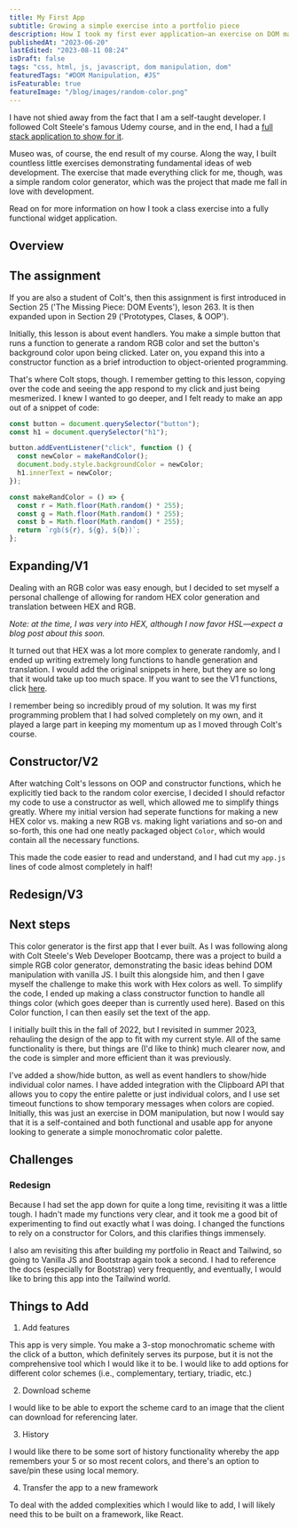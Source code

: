 ```yaml
---
title: My First App
subtitle: Growing a simple exercise into a portfolio piece
description: How I took my first ever application—an exercise on DOM manipulation—and fleshed it out to be a useful widget application
publishedAt: "2023-06-20"
lastEdited: "2023-08-11 08:24"
isDraft: false
tags: "css, html, js, javascript, dom manipulation, dom"
featuredTags: "#DOM Manipulation, #JS"
isFeaturable: true
featureImage: "/blog/images/random-color.png"
---
```


I have not shied away from the fact that I am a self-taught developer. I followed Colt Steele's famous Udemy course, and in the end, I had a [full stack application to show for it](/blog/from-yelpcamp-to-museo).

Museo was, of course, the end result of my course. Along the way, I built countless little exercises demonstrating fundamental ideas of web development. The exercise that made everything click for me, though, was a simple random color generator, which was the project that made me fall in love with development.

Read on for more information on how I took a class exercise into a fully functional widget application.

## Overview

## The assignment

If you are also a student of Colt's, then this assignment is first introduced in Section 25 ('The Missing Piece: DOM Events'), leson 263. It is then expanded upon in Section 29 ('Prototypes, Clases, & OOP').

Initially, this lesson is about event handlers. You make a simple button that runs a function to generate a random RGB color and set the button's background color upon being clicked. Later on, you expand this into a constructor function as a brief introduction to object-oriented programming.

That's where Colt stops, though. I remember getting to this lesson, copying over the code and seeing the app respond to my click and just being mesmerized. I knew I wanted to go deeper, and I felt ready to make an app out of a snippet of code:

```js
const button = document.querySelector("button");
const h1 = document.querySelector("h1");

button.addEventListener("click", function () {
  const newColor = makeRandColor();
  document.body.style.backgroundColor = newColor;
  h1.innerText = newColor;
});

const makeRandColor = () => {
  const r = Math.floor(Math.random() * 255);
  const g = Math.floor(Math.random() * 255);
  const b = Math.floor(Math.random() * 255);
  return `rgb(${r}, ${g}, ${b})`;
};
```

## Expanding/V1

Dealing with an RGB color was easy enough, but I decided to set myself a personal challenge of allowing for random HEX color generation and translation between HEX and RGB.

_Note: at the time, I was very into HEX, although I now favor HSL—expect a blog post about this soon._

It turned out that HEX was a lot more complex to generate randomly, and I ended up writing extremely long functions to handle generation and translation. I would add the original snippets in here, but they are so long that it would take up too much space. If you want to see the V1 functions, click [here](https://github.com/jacqueschuis/simple-color-generator/blob/ef0394400cd6d564f087bc1f6124a969af78355f/app.js).

I remember being so incredibly proud of my solution. It was my first programming problem that I had solved completely on my own, and it played a large part in keeping my momentum up as I moved through Colt's course.

## Constructor/V2

After watching Colt's lessons on OOP and constructor functions, which he explicitly tied back to the random color exercise, I decided I should refactor my code to use a constructor as well, which allowed me to simplify things greatly. Where my initial version had seperate functions for making a new HEX color vs. making a new RGB vs. making light variations and so-on and so-forth, this one had one neatly packaged object `Color`, which would contain all the necessary functions.

This made the code easier to read and understand, and I had cut my `app.js` lines of code almost completely in half!

## Redesign/V3

## Next steps

This color generator is the first app that I ever built. As I was following along with Colt Steele's Web Developer Bootcamp, there was a project to build a simple RGB color generator, demonstrating the basic ideas behind DOM manipulation with vanilla JS. I built this alongside him, and then I gave myself the challenge to make this work with Hex colors as well. To simplify the code, I ended up making a class constructor function to handle all things color (which goes deeper than is currently used here). Based on this Color function, I can then easily set the text of the app.

I initially built this in the fall of 2022, but I revisited in summer 2023, rehauling the design of the app to fit with my current style. All of the same functionality is there, but things are (I'd like to think) much clearer now, and the code is simpler and more efficient than it was previously.

I've added a show/hide button, as well as event handlers to show/hide individual color names. I have added integration with the Clipboard API that allows you to copy the entire palette or just individual colors, and I use set timeout functions to show temporary messages when colors are copied. Initially, this was just an exercise in DOM manipulation, but now I would say that it is a self-contained and both functional and usable app for anyone looking to generate a simple monochromatic color palette.

## Challenges

### Redesign

Because I had set the app down for quite a long time, revisiting it was a little tough. I hadn't made my functions very clear, and it took me a good bit of experimenting to find out exactly what I was doing. I changed the functions to rely on a constructor for Colors, and this clarifies things immensely.

I also am revisiting this after building my portfolio in React and Tailwind, so going to Vanilla JS and Bootstrap again took a second. I had to reference the docs (especially for Bootstrap) very frequently, and eventually, I would like to bring this app into the Tailwind world.

## Things to Add

1. Add features

This app is very simple. You make a 3-stop monochromatic scheme with the click of a button, which definitely serves its purpose, but it is not the comprehensive tool which I would like it to be. I would like to add options for different color schemes (i.e., complementary, tertiary, triadic, etc.)

2. Download scheme

I would like to be able to export the scheme card to an image that the client can download for referencing later.

3. History

I would like there to be some sort of history functionality whereby the app remembers your 5 or so most recent colors, and there's an option to save/pin these using local memory.

4. Transfer the app to a new framework

To deal with the added complexities which I would like to add, I will likely need this to be built on a framework, like React.

<Author />
